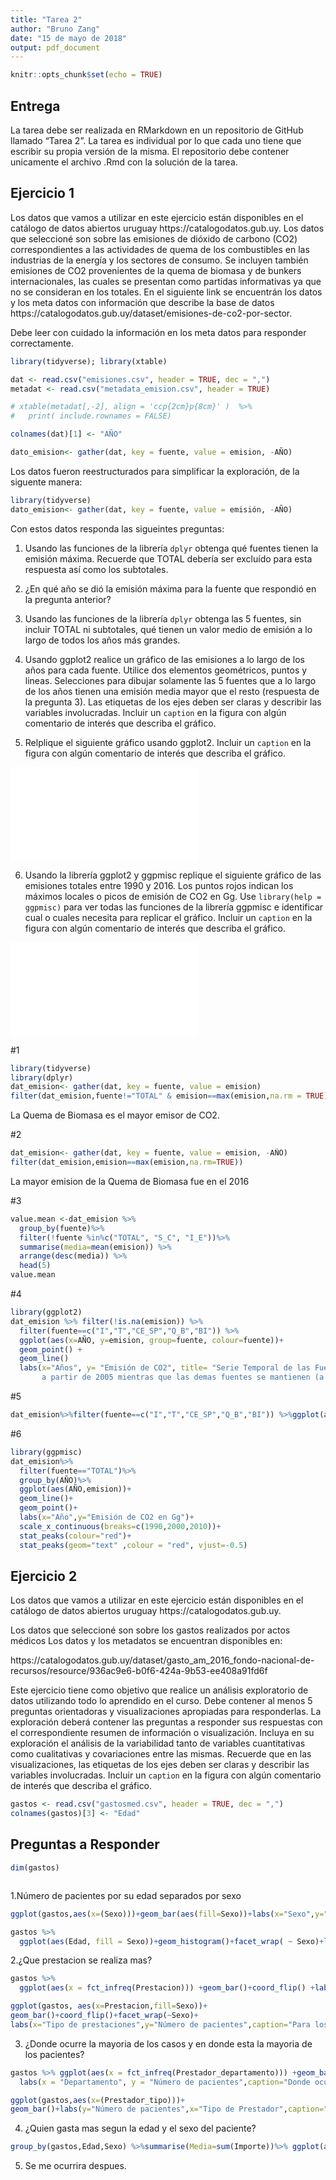 ```yaml
---
title: "Tarea 2"
author: "Bruno Zang"
date: "15 de mayo de 2018"
output: pdf_document
---
```


```r
knitr::opts_chunk$set(echo = TRUE)
```

## Entrega

La tarea debe ser realizada en RMarkdown en un repositorio de GitHub llamado "Tarea 2".
La tarea es individual por lo que cada uno tiene que escribir su propia versión de la misma. 
El repositorio debe contener unicamente el archivo .Rmd con la solución de la tarea.

## Ejercicio 1

Los datos que vamos a utilizar en este ejercicio están disponibles en el catálogo de datos abiertos uruguay https://catalogodatos.gub.uy.
Los datos que seleccioné son sobre las emisiones de dióxido de carbono (CO2) correspondientes a las actividades de quema de los combustibles en las industrias de la energía y los sectores de consumo. Se incluyen también emisiones de CO2 provenientes de la quema de biomasa y de bunkers internacionales, las cuales se presentan como partidas informativas ya que no se consideran en los totales. En el siguiente link se encuentrán los datos y los meta datos con información que describe la base de datos https://catalogodatos.gub.uy/dataset/emisiones-de-co2-por-sector.

Debe leer con cuidado la información en los meta datos para responder correctamente.


```r
library(tidyverse); library(xtable)

dat <- read.csv("emisiones.csv", header = TRUE, dec = ",") 
metadat <- read.csv("metadata_emision.csv", header = TRUE) 

# xtable(metadat[,-2], align = 'ccp{2cm}p{8cm}' )  %>%
#   print( include.rownames = FALSE)

colnames(dat)[1] <- "AÑO"

dato_emision<- gather(dat, key = fuente, value = emision, -AÑO)
``` 

Los datos fueron reestructurados para simplificar  la exploración, de la siguente manera:

```r
library(tidyverse)
dato_emision<- gather(dat, key = fuente, value = emisión, -AÑO)
```

Con estos datos responda las sigueintes preguntas:

 1. Usando las funciones de la librería `dplyr` obtenga qué fuentes tienen la emisión máxima. Recuerde que TOTAL debería ser excluído para esta respuesta así como los subtotales.

 2. ¿En qué año se dió la emisión máxima para la fuente que respondió en la pregunta anterior?

3. Usando las funciones de la librería `dplyr` obtenga las 5 fuentes, sin incluir TOTAL ni subtotales, qué tienen un valor medio de emisión a lo largo de todos los años más grandes. 

4. Usando ggplot2 realice un gráfico de las emisiones a lo largo de los años para cada fuente. Utilice dos elementos geométricos, puntos y lineas. 
Selecciones para dibujar solamente las 5 fuentes que a lo largo de los años tienen una emisión media mayor que el resto (respuesta de la pregunta 3).
Las etiquetas de los ejes deben ser claras y describir las variables involucradas. Incluir un `caption` en la figura con algún comentario de interés que describa el gráfico.

5. Relplique el siguiente gráfico usando ggplot2.
 Incluir un `caption` en la figura con algún comentario de interés que describa el gráfico.


\newpage
![](box.pdf)

6. Usando la librería ggplot2 y ggpmisc replique el siguiente gráfico de las emisiones totales entre 1990 y 2016.
Los puntos rojos indican los máximos locales  o picos de emisión de CO2 en Gg. 
Use `library(help = ggpmisc)` para ver todas las funciones de la librería ggpmisc e identificar cual o cuales necesita para replicar el gráfico.
Incluir un `caption` en la figura con algún comentario de interés que describa el gráfico.

![](ggmisc.pdf)
\newpage

#1
```r
library(tidyverse)
library(dplyr)
dat_emision<- gather(dat, key = fuente, value = emision)
filter(dat_emision,fuente!="TOTAL" & emision==max(emision,na.rm = TRUE))
```

La Quema de Biomasa es el mayor emisor de CO2.

#2
```r
dat_emision<- gather(dat, key = fuente, value = emision, -AÑO)
filter(dat_emision,emision==max(emision,na.rm=TRUE))
```

La mayor emision de la Quema de Biomasa fue en el 2016

#3

```r
value.mean <-dat_emision %>%
  group_by(fuente)%>%
  filter(!fuente %in%c("TOTAL", "S_C", "I_E"))%>%
  summarise(media=mean(emision)) %>% 
  arrange(desc(media)) %>% 
  head(5)
value.mean
```

#4
```r
library(ggplot2)
dat_emision %>% filter(!is.na(emision)) %>%
  filter(fuente==c("I","T","CE_SP","Q_B","BI")) %>%
  ggplot(aes(x=AÑO, y=emision, group=fuente, colour=fuente))+
  geom_point() +
  geom_line()
  labs(x="Años", y= "Emisión de CO2", title= "Serie Temporal de las Fuentes de Emisión de CO2", caption="Lo que me llama mas la atencion es la mayor emision de CO2 de la fuente Quema de Biomasa 
       a partir de 2005 mientras que las demas fuentes se mantienen (a exepcion de CE_SP que disminuye abruptamente)")
```

#5
```r
dat_emision%>%filter(fuente==c("I","T","CE_SP","Q_B","BI")) %>%ggplot(aes(x=fct_reorder(fuente,-emision),emision))+geom_boxplot()+labs(x="Fuentes con mayor emisión media entre 1990-2016", y="Emisión de CO2 en Gg")

```

#6
```r
library(ggpmisc)
dat_emision%>%
  filter(fuente=="TOTAL")%>%
  group_by(AÑO)%>%
  ggplot(aes(AÑO,emision))+
  geom_line()+
  geom_point()+
  labs(x="Año",y="Emisión de CO2 en Gg")+
  scale_x_continuous(breaks=c(1990,2000,2010))+
  stat_peaks(colour="red")+
  stat_peaks(geom="text" ,colour = "red", vjust=-0.5)
```





## Ejercicio 2

Los datos que vamos a utilizar en este ejercicio están disponibles en el catálogo de datos abiertos uruguay https://catalogodatos.gub.uy.

Los datos que seleccioné son sobre los gastos realizados por actos médicos
Los datos y los metadatos se encuentran disponibles en:

https://catalogodatos.gub.uy/dataset/gasto_am_2016_fondo-nacional-de-recursos/resource/936ac9e6-b0f6-424a-9b53-ee408a91fd6f

Este ejercicio tiene como objetivo que realice un análisis exploratorio de datos utilizando todo lo aprendido en el curso.
Debe contener al menos 5 preguntas orientadoras y visualizaciones apropiadas para responderlas. 
La exploración deberá contener las preguntas a responder sus respuestas con el correspondiente resumen de información o visualización. 
Incluya en su exploración el análisis de la variabilidad tanto de  variables cuantitativas como cualitativas y covariaciones entre las mismas. 
Recuerde que en las visualizaciones, las etiquetas de los ejes deben ser claras y describir las variables involucradas. Incluir un `caption` en la figura con algún comentario de interés que describa el gráfico.

```r

gastos <- read.csv("gastosmed.csv", header = TRUE, dec = ",") 
colnames(gastos)[3] <- "Edad"
```

## Preguntas a Responder
```r
dim(gastos)
```



```r

```

 1.Número de pacientes por su edad separados por sexo
```r
ggplot(gastos,aes(x=(Sexo)))+geom_bar(aes(fill=Sexo))+labs(x="Sexo",y="cantidad de pacientes")
```
 
```r

gastos %>%
  ggplot(aes(Edad, fill = Sexo))+geom_histogram()+facet_wrap( ~ Sexo)+labs(x =  "Edad", y = "Número de pacientes", caption="Se puede ver que hay mas pacientes del Sexo Masculino en la mayoria de las edades y se puede ver un incremento de pacientes en ambos sexo empezando de los 50 en adelante")
```



 2.¿Que prestacion se realiza mas?
```r

gastos %>%
  ggplot(aes(x = fct_infreq(Prestacion))) +geom_bar()+coord_flip() +labs(y = "Número de pacientes", x = "Prestaciones", caption="Se puede visualizar que la prestacion que mas se realiza es PCI")
```

```r
ggplot(gastos, aes(x=Prestacion,fill=Sexo))+
geom_bar()+coord_flip()+facet_wrap(~Sexo)+
labs(x="Tipo de prestaciones",y="Número de pacientes",caption="Para los dos sexos la prestacion que mas se realiza es PCI")
```



 3. ¿Donde ocurre la mayoria de los casos y en donde esta la mayoria de los pacientes?
```r
gastos %>% ggplot(aes(x = fct_infreq(Prestador_departamento))) +geom_bar() +coord_flip() +
  labs(x = "Departamento", y = "Número de pacientes",caption="Donde ocurren mas casos es en Montevideo predecible porque mas de la mitad de la poblacion uruguaya vive en la capital")
```



```r
ggplot(gastos,aes(x=(Prestador_tipo)))+
geom_bar()+labs(y="Número de pacientes",x="Tipo de Prestador",caption="Hay un mayor número de pacientes en IAMC")
```

 4. ¿Quien gasta mas segun la edad y el sexo del paciente?
```r
group_by(gastos,Edad,Sexo) %>%summarise(Media=sum(Importe))%>% ggplot(aes(Edad,Media,colour=Sexo))+geom_line()+labs(x="Edad", y="Importe Total",caption="Se puede ver que a temprana edad Mujeres pagan un poco mas que los hombres hasta una edad de 45 años donde el Hombre supera los gastos de la mujer, pero luego a una avanzada edad de 85 años nuevamente las mujeres pagan un poco mas que los hombres")
```

 5. Se me ocurrira despues.






